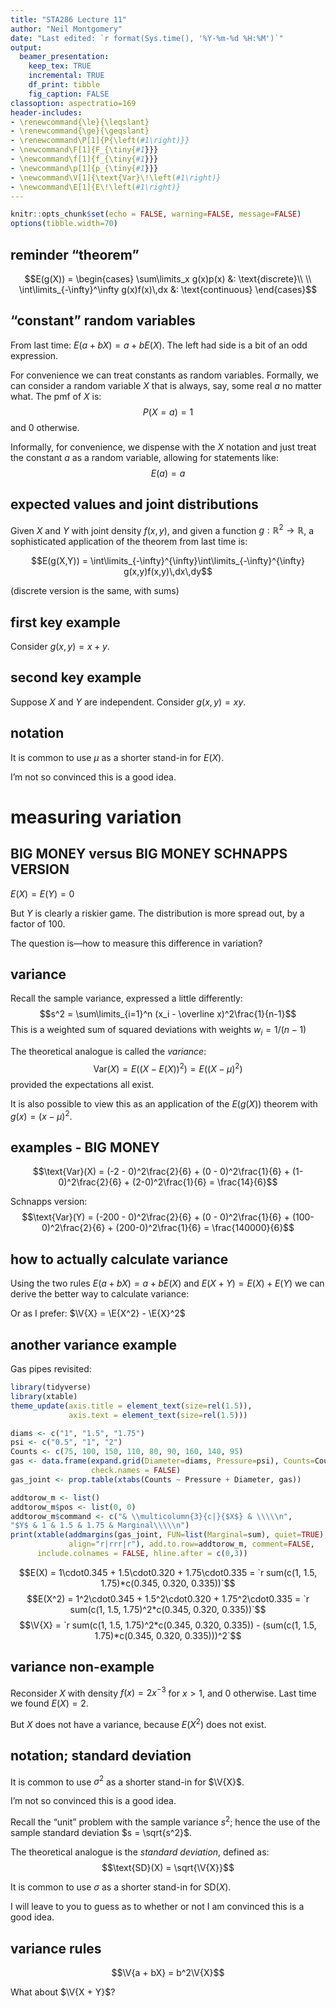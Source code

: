 ```yaml
---
title: "STA286 Lecture 11"
author: "Neil Montgomery"
date: "Last edited: `r format(Sys.time(), '%Y-%m-%d %H:%M')`"
output: 
  beamer_presentation:
    keep_tex: TRUE
    incremental: TRUE
    df_print: tibble
    fig_caption: FALSE
classoption: aspectratio=169
header-includes:
- \renewcommand{\le}{\leqslant}
- \renewcommand{\ge}{\geqslant}
- \renewcommand\P[1]{P{\left(#1\right)}}
- \newcommand\F[1]{F_{\tiny{#1}}}
- \newcommand\f[1]{f_{\tiny{#1}}}
- \newcommand\p[1]{p_{\tiny{#1}}}
- \newcommand\V[1]{\text{Var}\!\left(#1\right)}
- \newcommand\E[1]{E\!\left(#1\right)}
---
```


```r
knitr::opts_chunk$set(echo = FALSE, warning=FALSE, message=FALSE)
options(tibble.width=70)
```

## reminder "theorem"

$$E(g(X)) = \begin{cases}
\sum\limits_x g(x)p(x) &: \text{discrete}\\
\\
\int\limits_{-\infty}^\infty g(x)f(x)\,dx &: \text{continuous}
\end{cases}$$

##  "constant" random variables

From last time: $E(a + bX) = a + bE(X)$. The left had side is a bit of an odd expression. 

\pause For convenience we can treat constants as random variables. Formally, we can consider a random variable $X$ that is always, say, some real $a$ no matter what. The pmf of $X$ is:
$$P(X=a) = 1$$
and 0 otherwise.

\pause Informally, for convenience, we dispense with the $X$ notation and just treat the constant $a$ as a random variable, allowing for statements like:
$$E(a) = a$$

## expected values and joint distributions

Given $X$ and $Y$ with joint density $f(x,y)$, and given a function $g:\mathbb{R}^2\to\mathbb{R}$, a sophisticated application of the theorem from last time is:

$$E(g(X,Y)) = \int\limits_{-\infty}^{\infty}\int\limits_{-\infty}^{\infty} g(x,y)f(x,y)\,dx\,dy$$

(discrete version is the same, with sums)

## first key example

Consider $g(x,y) = x + y$. 

\begin{align*}
E(g(X,Y)) = E(X + Y) &= \int\limits_{-\infty}^{\infty}\int\limits_{-\infty}^{\infty}
(x + y) f(x,y)\,dx\,dy\\
\onslide<2->{&= \int\limits_{-\infty}^{\infty}\left[\int\limits_{-\infty}^{\infty} x f(x,y)\,dy\right]dx + \int\limits_{-\infty}^{\infty}\left[\int\limits_{-\infty}^{\infty} y f(x,y)\,dx\right]dy\\}
\onslide<3->{&= \int\limits_{-\infty}^{\infty} x \left[\int\limits_{-\infty}^{\infty}  f(x,y)\,dy\right]dx + \int\limits_{-\infty}^{\infty} y \left[\int\limits_{-\infty}^{\infty}  f(x,y)\,dx\right]dy\\}
\onslide<4->{&= \int\limits_{-\infty}^{\infty} x \f{X}(x)\,dx + \int\limits_{-\infty}^{\infty} y \f{Y}(y)\,dy\\}
\onslide<5->{&= E(X) + E(Y)}
\end{align*}

## second key example

Suppose $X$ and $Y$ are independent. Consider $g(x,y)=xy$.

\begin{align*}
E(g(X,Y)) = E(XY) &= \int\limits_{-\infty}^{\infty}\int\limits_{-\infty}^{\infty}
xy\, f(x,y)\,dx\,dy\\
\onslide<2->{&= \int\limits_{-\infty}^{\infty}\int\limits_{-\infty}^{\infty} xy\, \f{X}(x)\f{Y}(y)\,dx\,dy\\}
\onslide<3->{&= \int\limits_{-\infty}^{\infty} x \f{X}(x)\,dx\, \int\limits_{-\infty}^{\infty} y \f{Y}(y)\,dy\\}
\onslide<4->{&= E(X)E(Y)}
\end{align*}

## notation

It is common to use $\mu$ as a shorter stand-in for $E(X)$.

I'm not so convinced this is a good idea.

# measuring variation

## BIG MONEY versus BIG MONEY SCHNAPPS VERSION

$E(X) = E(Y) = 0$

\begin{table}[ht]
\centering
\begin{tabular}{rcccc}
 \hline
 Roll & 1, 2 & 3 & 4, 5 & 6 \\\hline
BIG MONEY Outcome $X$ \$ & -2 & 0 & 1 & 2 \\\hline
BIG MONEY SCHNAPPS Outcome $Y$ \$ & -200 & 0 & 100 & 200 \\\hline
Probability & 2/6 & 1/6 & 2/6 & 1/6\\\hline
\end{tabular}
\end{table}

\pause But $Y$ is clearly a riskier game. The distribution is more spread out, by a factor of 100.

\pause The question is---how to measure this difference in variation?

## variance

Recall the sample variance, expressed a little differently:
$$s^2 = \sum\limits_{i=1}^n (x_i - \overline x)^2\frac{1}{n-1}$$
This is a weighted sum of squared deviations with weights $w_i = 1/(n-1)$

\pause The theoretical analogue is called the *variance*:
$$\text{Var}(X) = E\left(\left(X - E(X)\right)^2\right) = E\left(\left(X - \mu\right)^2\right)$$
provided the expectations all exist.

\pause It is also possible to view this as an application of the $E(g(X))$ theorem with $g(x) = (x-\mu)^2$. 

## examples - BIG MONEY

$$\text{Var}(X) = (-2 - 0)^2\frac{2}{6} + (0 - 0)^2\frac{1}{6} + (1-0)^2\frac{2}{6} + (2-0)^2\frac{1}{6} = \frac{14}{6}$$

\pause Schnapps version:
$$\text{Var}(Y) = (-200 - 0)^2\frac{2}{6} + (0 - 0)^2\frac{1}{6} + (100-0)^2\frac{2}{6} + (200-0)^2\frac{1}{6} = \frac{140000}{6}$$

## how to actually calculate variance

Using the two rules $E(a + bX) = a + bE(X)$ and $E(X+Y)=E(X)+ E(Y)$ we can derive the better way to calculate variance:

\begin{align*}
\V{X} &= \E{(X-\mu)^2}\\
\onslide<1->{&= \E{X^2 - 2X\mu + \mu^2}}\\
\onslide<2->{&= \E{X^2} - 2E(X)\mu + \mu^2}\\
\onslide<3->{&= \E{X^2} - \mu^2}\end{align*}

\pause\pause\pause Or as I prefer: $\V{X} = \E{X^2} - \E{X}^2$

## another variance example

Gas pipes revisited:

```r
library(tidyverse)
library(xtable)
theme_update(axis.title = element_text(size=rel(1.5)), 
             axis.text = element_text(size=rel(1.5)))

diams <- c("1", "1.5", "1.75")
psi <- c("0.5", "1", "2")
Counts <- c(75, 100, 150, 110, 80, 90, 160, 140, 95)
gas <- data.frame(expand.grid(Diameter=diams, Pressure=psi), Counts=Counts,
                  check.names = FALSE)
gas_joint <- prop.table(xtabs(Counts ~ Pressure + Diameter, gas))

addtorow_m <- list()
addtorow_m$pos <- list(0, 0)
addtorow_m$command <- c("& \\multicolumn{3}{c|}{$X$} & \\\\\n",
"$Y$ & 1 & 1.5 & 1.75 & Marginal\\\\\n")
print(xtable(addmargins(gas_joint, FUN=list(Marginal=sum), quiet=TRUE), digits=3,
             align="r|rrr|r"), add.to.row=addtorow_m, comment=FALSE,
      include.colnames = FALSE, hline.after = c(0,3))
```

\pause $$E(X) = 1\cdot0.345 + 1.5\cdot0.320 + 1.75\cdot0.335 = `r sum(c(1, 1.5, 1.75)*c(0.345, 0.320, 0.335))`$$
\pause $$E(X^2) = 1^2\cdot0.345 + 1.5^2\cdot0.320 + 1.75^2\cdot0.335 = `r sum(c(1, 1.5, 1.75)^2*c(0.345, 0.320, 0.335))`$$
\pause $$\V{X} = `r sum(c(1, 1.5, 1.75)^2*c(0.345, 0.320, 0.335)) - (sum(c(1, 1.5, 1.75)*c(0.345, 0.320, 0.335)))^2`$$

## variance non-example

Reconsider $X$ with density $f(x) = 2x^{-3}$ for $x > 1$, and 0 otherwise. Last time we found $E(X)=2$.

But $X$ does not have a variance, because $E(X^2)$ does not exist.

## notation; standard deviation

It is common to use $\sigma^2$ as a shorter stand-in for $\V{X}$.

\pause I'm not so convinced this is a good idea.

\pause Recall the "unit" problem with the sample variance $s^2$; hence the use of the sample standard deviation $s = \sqrt{s^2}$.

\pause The theoretical analogue is the *standard deviation*, defined as:
$$\text{SD}(X) = \sqrt{\V{X}}$$

\pause It is common to use $\sigma$ as a shorter stand-in for $\text{SD}(X)$.

\pause I will leave to you to guess as to whether or not I am convinced this is a good idea.

## variance rules

$$\V{a + bX} = b^2\V{X}$$

\pause What about $\V{X + Y}$?